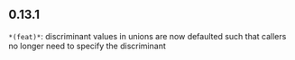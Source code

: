 ## 0.13.1
`*(feat)*`: discriminant values in unions are now defaulted such that callers no longer need to specify the discriminant

